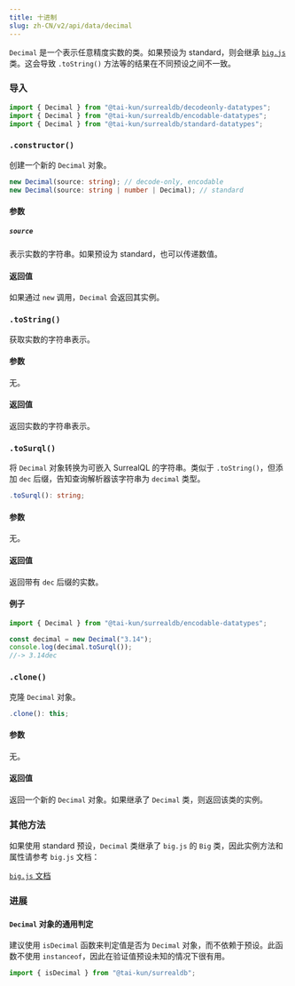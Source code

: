 ```yaml
---
title: 十进制
slug: zh-CN/v2/api/data/decimal
---
```



`Decimal` 是一个表示任意精度实数的类。如果预设为 standard，则会继承 [`big.js`](https://github.com/MikeMcl/big.js) 类。这会导致 `.toString()` 方法等的结果在不同预设之间不一致。

### 导入

```ts
import { Decimal } from "@tai-kun/surrealdb/decodeonly-datatypes";
import { Decimal } from "@tai-kun/surrealdb/encodable-datatypes";
import { Decimal } from "@tai-kun/surrealdb/standard-datatypes";
```

### `.constructor()`

创建一个新的 `Decimal` 对象。

```ts
new Decimal(source: string); // decode-only, encodable
new Decimal(source: string | number | Decimal); // standard
```

#### 参数

##### `source`

表示实数的字符串。如果预设为 standard，也可以传递数值。

#### 返回值

如果通过 `new` 调用，`Decimal` 会返回其实例。

### `.toString()` <Badge variant="instance" /><Badge variant="method" /><Badge variant="decodeonly" />

获取实数的字符串表示。

#### 参数

无。

#### 返回值

返回实数的字符串表示。

### `.toSurql()` <Badge variant="instance" /><Badge variant="method" /><Badge variant="encodable" />

将 `Decimal` 对象转换为可嵌入 SurrealQL 的字符串。类似于 `.toString()`，但添加 `dec` 后缀，告知查询解析器该字符串为 `decimal` 类型。

```ts
.toSurql(): string;
```

#### 参数

无。

#### 返回值

返回带有 `dec` 后缀的实数。

#### 例子

```ts
import { Decimal } from "@tai-kun/surrealdb/encodable-datatypes";

const decimal = new Decimal("3.14");
console.log(decimal.toSurql());
//-> 3.14dec
```

### `.clone()` <Badge variant="instance" /><Badge variant="method" /><Badge variant="standard" />

克隆 `Decimal` 对象。

```ts
.clone(): this;
```

#### 参数

无。

#### 返回值

返回一个新的 `Decimal` 对象。如果继承了 `Decimal` 类，则返回该类的实例。

### 其他方法

如果使用 standard 预设，`Decimal` 类继承了 `big.js` 的 `Big` 类，因此实例方法和属性请参考 `big.js` 文档：

[`big.js` 文档](https://mikemcl.github.io/big.js/#prototype-methods)

### 进展

#### `Decimal` 对象的通用判定

建议使用 `isDecimal` 函数来判定值是否为 `Decimal` 对象，而不依赖于预设。此函数不使用 `instanceof`，因此在验证值预设未知的情况下很有用。

```ts
import { isDecimal } from "@tai-kun/surrealdb";
```
